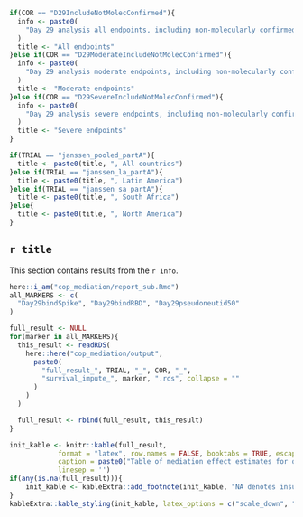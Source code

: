 ```r
if(COR == "D29IncludeNotMolecConfirmed"){
  info <- paste0(
    "Day 29 analysis all endpoints, including non-molecularly confirmed endpoints starting seven days after first dose."
  )
  title <- "All endpoints"
}else if(COR == "D29ModerateIncludeNotMolecConfirmed"){
  info <- paste0(
    "Day 29 analysis moderate endpoints, including non-molecularly confirmed endpoints starting seven days after first dose."
  )
  title <- "Moderate endpoints"
}else if(COR == "D29SevereIncludeNotMolecConfirmed"){
  info <- paste0(
    "Day 29 analysis severe endpoints, including non-molecularly confirmed endpoints starting seven days after first dose."
  )
  title <- "Severe endpoints"
}

if(TRIAL == "janssen_pooled_partA"){
  title <- paste0(title, ", All countries")
}else if(TRIAL == "janssen_la_partA"){
  title <- paste0(title, ", Latin America")
}else if(TRIAL == "janssen_sa_partA"){
  title <- paste0(title, ", South Africa")
}else{
  title <- paste0(title, ", North America")
}

```

## `r title`

This section contains results from the `r info`.

```r
here::i_am("cop_mediation/report_sub.Rmd")
all_MARKERS <- c(
  "Day29bindSpike", "Day29bindRBD", "Day29pseudoneutid50"
)

full_result <- NULL
for(marker in all_MARKERS){
  this_result <- readRDS(
    here::here("cop_mediation/output", 
      paste0(
        "full_result_", TRIAL, "_", COR, "_", 
        "survival_impute_", marker, ".rds", collapse = ""
      )
    )
  )

  full_result <- rbind(full_result, this_result)
}

init_kable <- knitr::kable(full_result, 
            format = "latex", row.names = FALSE, booktabs = TRUE, escape = FALSE,
            caption = paste0("Table of mediation effect estimates for quantitative markers with 95\\% confidence intervals. \\newline{} Direct VE = VE comparing vaccine vs. placebo with marker set to distribution in placebo. \\newline{} Indirect VE = VE in vaccinated comparing observed marker vs. hypothetical marker under placebo. \\newline{} Prop. mediated = fraction of total risk reduction from vaccine attributed to antibody response."),
            linesep = '')
if(any(is.na(full_result))){
	init_kable <- kableExtra::add_footnote(init_kable, "NA denotes insufficient overlap in antibody response between vaccinated and control participants.")
}
kableExtra::kable_styling(init_kable, latex_options = c("scale_down", "HOLD_position"))
```
